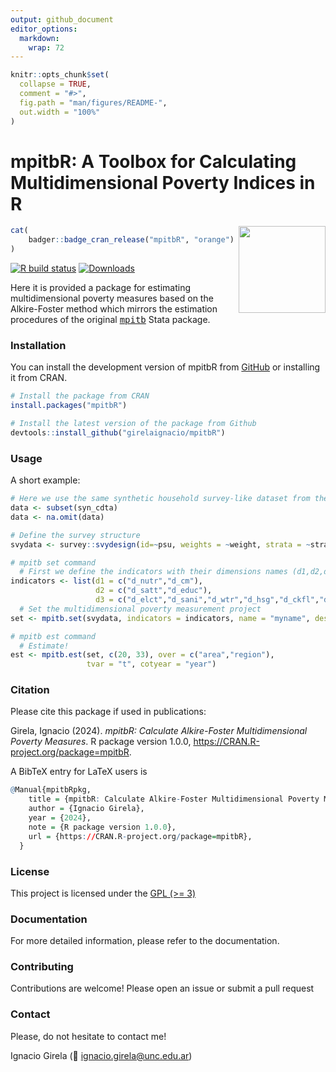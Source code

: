 ```yaml
---
output: github_document
editor_options: 
  markdown: 
    wrap: 72
---
```


<!-- README.md is generated from README.Rmd. Please edit that file -->

```r
knitr::opts_chunk$set(
  collapse = TRUE,
  comment = "#>",
  fig.path = "man/figures/README-",
  out.width = "100%"
)
```

# mpitbR: A Toolbox for Calculating Multidimensional Poverty Indices in R

<img src="man/figures/hex_sticker_mpitbR2.png" align="right" height="139"/>

<!-- badges: start -->


```r
cat(
	badger::badge_cran_release("mpitbR", "orange")
)
```
[![R build status](https://github.com/girelaignacio/mpitbR/workflows/R-CMD-check/badge.svg)](https://github.com/girelaignacio/mpitbR/actions)
[![Downloads](http://cranlogs.r-pkg.org/badges/grand-total/mpitbR)](https://cran.r-project.org/package=mpitbR)
<!-- badges: end -->

Here it is provided a package for estimating multidimensional poverty
measures based on the Alkire-Foster method which mirrors the estimation
procedures of the original
<tt>[mpitb](https://doi.org/10.1177/1536867X231195286)</tt> Stata
package.

### Installation

You can install the development version of mpitbR from
[GitHub](https://github.com/girelaignacio/mpitbR) or installing it from
CRAN.

```r
# Install the package from CRAN
install.packages("mpitbR")

# Install the latest version of the package from Github
devtools::install_github("girelaignacio/mpitbR")

```

### Usage

A short example:

```r
# Here we use the same synthetic household survey-like dataset from the Stata package example
data <- subset(syn_cdta)
data <- na.omit(data)

# Define the survey structure
svydata <- survey::svydesign(id=~psu, weights = ~weight, strata = ~stratum, data = data)

# mpitb set command
  # First we define the indicators with their dimensions names (d1,d2,d3) as a list 
indicators <- list(d1 = c("d_nutr","d_cm"),
                   d2 = c("d_satt","d_educ"),
                   d3 = c("d_elct","d_sani","d_wtr","d_hsg","d_ckfl","d_asst"))
  # Set the multidimensional poverty measurement project
set <- mpitb.set(svydata, indicators = indicators, name = "myname", desc = "pref. desc")

# mpitb est command
  # Estimate! 
est <- mpitb.est(set, c(20, 33), over = c("area","region"), 
                 tvar = "t", cotyear = "year")
```

### Citation

Please cite this package if used in publications:

Girela, Ignacio (2024). *mpitbR: Calculate Alkire-Foster
Multidimensional Poverty Measures*. R package version 1.0.0,
<https://CRAN.R-project.org/package=mpitbR>.

A BibTeX entry for LaTeX users is

```r
@Manual{mpitbRpkg,
    title = {mpitbR: Calculate Alkire-Foster Multidimensional Poverty Measures},
    author = {Ignacio Girela},
    year = {2024},
    note = {R package version 1.0.0},
    url = {https://CRAN.R-project.org/package=mpitbR},
  }
```

### License

This project is licensed under the [GPL (\>=
3)](https://www.fsf.org/news/gplv3_launched)

### Documentation

For more detailed information, please refer to the documentation.

### Contributing

Contributions are welcome! Please open an issue or submit a pull request

### Contact

Please, do not hesitate to contact me!

Ignacio Girela (📧
[ignacio.girela\@unc.edu.ar](mailto:ignacio.girela@unc.edu.ar){.email})

